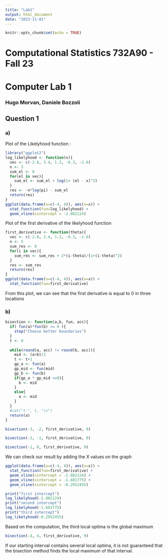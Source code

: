 ```yaml
---
title: "Lab1"
output: html_document
date: "2023-11-01"
---
```


```r
knitr::opts_chunk$set(echo = TRUE)
```

# Computational Statistics 732A90 - Fall 23
# Computer Lab 1

### Hugo Morvan, Daniele Bozzoli

## Question 1

### a)
Plot of the Likelyhood function :
```r
library("ggplot2")
log_likelyhood <- function(x){
  vec <- c(-2.8, 3.4, 1.2, -0.3, -2.6)
  n <- 5
  sum_el <- 0
  for(el in vec){
    sum_el <- sum_el + log(1+ (el - x)^2)
  }
  res <- -n*log(pi) - sum_el
  return(res)
}
ggplot(data.frame(x=c(-4, 4)), aes(x=x)) + 
  stat_function(fun=log_likelyhood) +
  geom_vline(xintercept = -2.082124)

```

Plot of the first derivative of the likelyhood function
```r
first_derivative <- function(theta){
  vec <- c(-2.8, 3.4, 1.2, -0.3, -2.6)
  n <- 5
  sum_res <- 0
  for(i in vec){
    sum_res <- sum_res + 2*(i-theta)/(1+(i-theta)^2)
  }
  res <- sum_res
  return(res)
}
ggplot(data.frame(x=c(-4, 4)), aes(x=x)) + 
  stat_function(fun=first_derivative)

```

From this plot, we can see that the first derivative is equal to 0 in three locations

### b)

```r
bisection <- function(a,b, fun, acc){
  if( fun(a)*fun(b) >= 0 ){
    stop("Choose better boundaries")
  }
  t <- 0
  
  while(round(a, acc) != round(b, acc)){
    mid <- (a+b)/2
    t <- t+1
    gp_a <- fun(a)
    gp_mid <- fun(mid)
    gp_b <- fun(b)
    if(gp_a * gp_mid <=0){
      b <- mid
    }
    else{
      a <- mid
    }
  }
  #cat("t:", t, "\n")
  return(a)
}
```

```r
bisection(-3, -2, first_derivative, 9)
```

```r
bisection(-2, -1, first_derivative, 9)
```

```r
bisection(-1, 0, first_derivative, 9)
```

We can check our result by adding the X values on the graph
```r
ggplot(data.frame(x=c(-4, 4)), aes(x=x)) + 
  stat_function(fun=first_derivative) +
  geom_vline(xintercept = -2.082124) +
  geom_vline(xintercept = -1.601775) +
  geom_vline(xintercept = -0.2952455)

```

```r
print("first intercept")
log_likelyhood(-2.082124)
print("second intercept")
log_likelyhood(-1.601775)
print("third intercept")
log_likelyhood(-0.2952455)
```
 Based on the computation, the third local optima is the global maximum
 
```r
bisection(-4, 4, first_derivative, 9)
```
  If our starting interval contains several local optima, it is not guaranteed that the bisection method finds the local maximum of that interval. 
